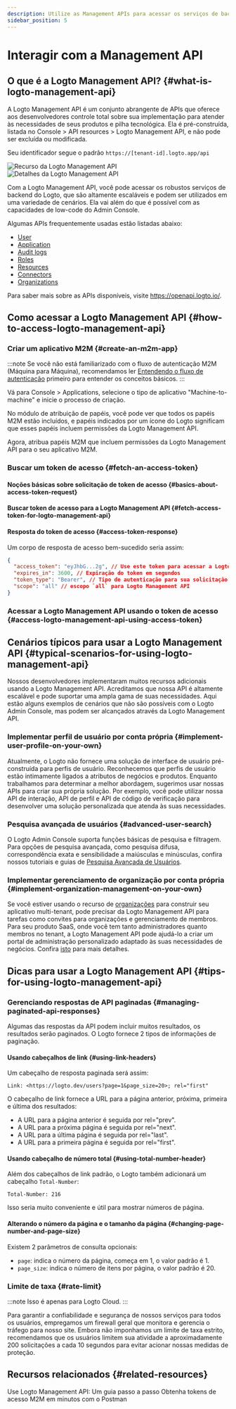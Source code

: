 ```yaml
---
description: Utilize as Management APIs para acessar os serviços de backend do Logto, escalando seu sistema CIAM com gerenciamento de usuários, configurações de conta, verificação de identidade e arquitetura multi-tenant.
sidebar_position: 5
---
```




# Interagir com a Management API

## O que é a Logto Management API? \{#what-is-logto-management-api}

A Logto Management API é um conjunto abrangente de APIs que oferece aos desenvolvedores controle total sobre sua implementação para atender às necessidades de seus produtos e pilha tecnológica. Ela é pré-construída, listada no <CloudLink to="/api-resources">Console > API resources > Logto Management API</CloudLink>, e não pode ser excluída ou modificada.

Seu identificador segue o padrão `https://[tenant-id].logto.app/api`

<img alt="Recurso da Logto Management API" src={logtoManagementApiResourceSrc} />

<img alt="Detalhes da Logto Management API" src={logtoManagementApiDetailsSrc} />

Com a Logto Management API, você pode acessar os robustos serviços de backend do Logto, que são altamente escaláveis e podem ser utilizados em uma variedade de cenários. Ela vai além do que é possível com as capacidades de low-code do Admin Console.

Algumas APIs frequentemente usadas estão listadas abaixo:

- [User](https://openapi.logto.io/operation/operation-getuser)
- [Application](https://openapi.logto.io/operation/operation-listapplications)
- [Audit logs](https://openapi.logto.io/operation/operation-listlogs)
- [Roles](https://openapi.logto.io/operation/operation-listroles)
- [Resources](https://openapi.logto.io/operation/operation-listresources)
- [Connectors](https://openapi.logto.io/operation/operation-listconnectors)
- [Organizations](https://openapi.logto.io/operation/operation-listorganizations)

Para saber mais sobre as APIs disponíveis, visite https://openapi.logto.io/.

## Como acessar a Logto Management API \{#how-to-access-logto-management-api}

### Criar um aplicativo M2M \{#create-an-m2m-app}

:::note
Se você não está familiarizado com o fluxo de autenticação M2M (Máquina para Máquina), recomendamos ler [Entendendo o fluxo de autenticação](/integrate-logto/integrate-logto-into-your-application/understand-authentication-flow/#machine-to-machine-authentication-flow) primeiro para entender os conceitos básicos.
:::

Vá para <CloudLink to="/applications">Console > Applications</CloudLink>, selecione o tipo de aplicativo "Machine-to-machine" e inicie o processo de criação.

<M2mRoleAssignment />

No módulo de atribuição de papéis, você pode ver que todos os papéis M2M estão incluídos, e papéis indicados por um ícone do Logto significam que esses papéis incluem permissões da Logto Management API.

Agora, atribua papéis M2M que incluem permissões da Logto Management API para o seu aplicativo M2M.

### Buscar um token de acesso \{#fetch-an-access-token}

#### Noções básicas sobre solicitação de token de acesso \{#basics-about-access-token-request}

<BasicsAboutAccessTokenRequest />

#### Buscar token de acesso para a Logto Management API \{#fetch-access-token-for-logto-management-api}

<FetchAccessTokenForLogtoManagementApi />

#### Resposta do token de acesso \{#access-token-response}

Um corpo de resposta de acesso bem-sucedido seria assim:

```json
{
  "access_token": "eyJhbG...2g", // Use este token para acessar a Logto Management API
  "expires_in": 3600, // Expiração do token em segundos
  "token_type": "Bearer", // Tipo de autenticação para sua solicitação ao usar o token de acesso
  "scope": "all" // escopo `all` para Logto Management API
}
```

<M2mAccessTokenNote />

### Acessar a Logto Management API usando o token de acesso \{#access-logto-management-api-using-access-token}

<AccessTokenUsage />

<AccessLogtoManagementApiUsingAccessToken />

## Cenários típicos para usar a Logto Management API \{#typical-scenarios-for-using-logto-management-api}

Nossos desenvolvedores implementaram muitos recursos adicionais usando a Logto Management API. Acreditamos que nossa API é altamente escalável e pode suportar uma ampla gama de suas necessidades. Aqui estão alguns exemplos de cenários que não são possíveis com o Logto Admin Console, mas podem ser alcançados através da Logto Management API.

### Implementar perfil de usuário por conta própria \{#implement-user-profile-on-your-own}

Atualmente, o Logto não fornece uma solução de interface de usuário pré-construída para perfis de usuário. Reconhecemos que perfis de usuário estão intimamente ligados a atributos de negócios e produtos. Enquanto trabalhamos para determinar a melhor abordagem, sugerimos usar nossas APIs para criar sua própria solução. Por exemplo, você pode utilizar nossa API de interação, API de perfil e API de código de verificação para desenvolver uma solução personalizada que atenda às suas necessidades.

### Pesquisa avançada de usuários \{#advanced-user-search}

O Logto Admin Console suporta funções básicas de pesquisa e filtragem. Para opções de pesquisa avançada, como pesquisa difusa, correspondência exata e sensibilidade a maiúsculas e minúsculas, confira nossos tutoriais e guias de [Pesquisa Avançada de Usuários](/user-management/advanced-user-search).

### Implementar gerenciamento de organização por conta própria \{#implement-organization-management-on-your-own}

Se você estiver usando o recurso de [organizações](/organizations) para construir seu aplicativo multi-tenant, pode precisar da Logto Management API para tarefas como convites para organizações e gerenciamento de membros. Para seu produto SaaS, onde você tem tanto administradores quanto membros no tenant, a Logto Management API pode ajudá-lo a criar um portal de administração personalizado adaptado às suas necessidades de negócios. Confira [isto](/end-user-flows/organization-experience/) para mais detalhes.

## Dicas para usar a Logto Management API \{#tips-for-using-logto-management-api}

### Gerenciando respostas de API paginadas \{#managing-paginated-api-responses}

Algumas das respostas da API podem incluir muitos resultados, os resultados serão paginados. O Logto fornece 2 tipos de informações de paginação.

#### Usando cabeçalhos de link \{#using-link-headers}

Um cabeçalho de resposta paginada será assim:

```
Link: <https://logto.dev/users?page=1&page_size=20>; rel="first"
```

O cabeçalho de link fornece a URL para a página anterior, próxima, primeira e última dos resultados:

- A URL para a página anterior é seguida por rel="prev".
- A URL para a próxima página é seguida por rel="next".
- A URL para a última página é seguida por rel="last".
- A URL para a primeira página é seguida por rel="first".

#### Usando cabeçalho de número total \{#using-total-number-header}

Além dos cabeçalhos de link padrão, o Logto também adicionará um cabeçalho `Total-Number`:

```
Total-Number: 216
```

Isso seria muito conveniente e útil para mostrar números de página.

#### Alterando o número da página e o tamanho da página \{#changing-page-number-and-page-size}

Existem 2 parâmetros de consulta opcionais:

- `page`: indica o número da página, começa em 1, o valor padrão é 1.
- `page_size`: indica o número de itens por página, o valor padrão é 20.

### Limite de taxa \{#rate-limit}

:::note
Isso é apenas para Logto Cloud.
:::

Para garantir a confiabilidade e segurança de nossos serviços para todos os usuários, empregamos um firewall geral que monitora e gerencia o tráfego para nosso site. Embora não imponhamos um limite de taxa estrito, recomendamos que os usuários limitem sua atividade a aproximadamente 200 solicitações a cada 10 segundos para evitar acionar nossas medidas de proteção.

## Recursos relacionados \{#related-resources}

<Url href="https://blog.logto.io/management-api">
  Use Logto Management API: Um guia passo a passo
</Url>

<Url href="https://blog.logto.io/use-postman-to-obtain-m2m-access-token">
  Obtenha tokens de acesso M2M em minutos com o Postman
</Url>
